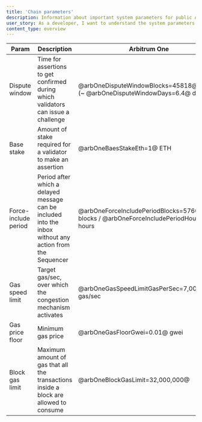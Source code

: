 ```yaml
---
title: 'Chain parameters'
description: Information about important system parameters for public Arbitrum chains
user_story: As a developer, I want to understand the system parameters for the public Arbitrum chains.
content_type: overview
---
```


| Param                | Description                                                                                               | Arbitrum One                                                                            | Arbitrum Nova                                                                       | Arb Sepolia                                                                               |
| -------------------- | --------------------------------------------------------------------------------------------------------- | --------------------------------------------------------------------------------------- | ----------------------------------------------------------------------------------- | ----------------------------------------------------------------------------------------- |
| Dispute window       | Time for assertions to get confirmed during which validators can issue a challenge                        | @arbOneDisputeWindowBlocks=45818@ blocks (~ @arbOneDisputeWindowDays=6.4@ days )        | @novaDisputeWindowBlocks=45818@ blocks (~ @novaDisputeWindowDays=6.4@ days)         | @sepoliaDisputeWindowBlocks=20@ blocks (~ @sepoliaDisputeWindowMinutes=4.0@ minutes)      |
| Base stake           | Amount of stake required for a validator to make an assertion                                             | @arbOneBaesStakeEth=1@ ETH                                                              | @novaBaesStakeEth=1@ ETH                                                            | @sepoliaBaesStakeEth=1@ Sepolia ETH                                                       |
| Force-include period | Period after which a delayed message can be included into the inbox without any action from the Sequencer | @arbOneForceIncludePeriodBlocks=5760@ blocks / @arbOneForceIncludePeriodHours=24@ hours | @novaForceIncludePeriodBlocks=5760@ blocks / @novaForceIncludePeriodHours=24@ hours | @sepoliaForceIncludePeriodBlocks=5760@ blocks / @sepoliaForceIncludePeriodHours=24@ hours |
| Gas speed limit      | Target gas/sec, over which the congestion mechanism activates                                             | @arbOneGasSpeedLimitGasPerSec=7,000,000@ gas/sec                                        | @novaGasSpeedLimitGasPerSec=7,000,000@ gas/sec                                      | @sepoliaGasSpeedLimitGasPerSec=7,000,000@ gas/sec                                         |
| Gas price floor      | Minimum gas price                                                                                         | @arbOneGasFloorGwei=0.01@ gwei                                                          | @novaGasFloorGwei=0.01@ gwei                                                        | @sepoliaGasFloorGwei=0.1@ gwei                                                            |
| Block gas limit      | Maximum amount of gas that all the transactions inside a block are allowed to consume                     | @arbOneBlockGasLimit=32,000,000@                                                        | @novaBlockGasLimit=32,000,000@                                                      | @sepoliaBlockGasLimit=32,000,000@                                                         |
